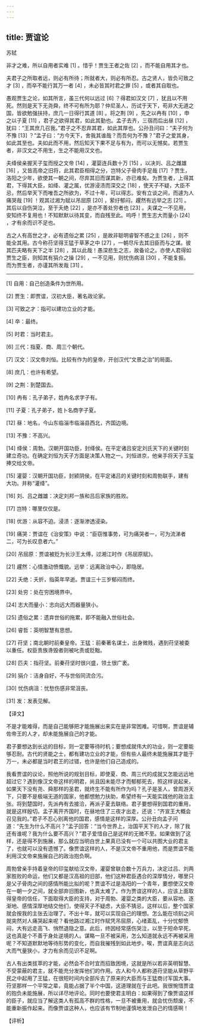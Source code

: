 ```yaml
---
---
---
```

title: 贾谊论
---




苏轼

非才之难，所以自用者实难 [1] 。惜乎！贾生王者之佐 [2] ，而不能自用其才也。

夫君子之所取者远，则必有所待；所就者大，则必有所忍。古之贤人，皆负可致之才 [3] ，而卒不能行其万一者 [4] ，未必皆其时君之罪 [5] ，或者其自取也。

愚观贾生之论，如其所言，虽三代何以远过 [6] ？得君如汉文 [7] ，犹且以不用死。然则是天下无尧舜，终不可有所为耶？仲尼圣人，历试于天下，苟非大无道之国，皆欲勉强扶持，庶几一日得行其道 [8] 。将之荆 [9] ，先之以冉有 [10] ，申之以子夏 [11] ，君子之欲得其君，如此其勤也。孟子去齐，三宿而后出昼 [12] ，犹曰：“王其庶几召我。”君子之不忍弃其君，如此其厚也。公孙丑问曰：“夫子何为不豫 [13] ？”孟子曰：“方今天下，舍我其谁哉？而吾何为不豫？”君子之爱其身，如此其至也。夫如此而不用，然后知天下果不足与有为，而可以无憾矣。若贾生者，非汉文之不用生，生之不能用汉文也。

夫绛侯亲握天子玺而授之文帝 [14] ，灌婴连兵数十万 [15] ，以决刘、吕之雌雄 [16] ，又皆高帝之旧将，此其君臣相得之分，岂特父子骨肉手足哉 [17] ？贾生，洛阳之少年，欲使其一朝之间，尽弃其旧而谋其新，亦已难矣。为贾生者，上得其君，下得其大臣，如绛、灌之属，优游浸渍而深交之 [18] ，使天子不疑，大臣不忌，然后举天下而唯吾之所欲为，不过十年，可以得志。安有立谈之间，而遽为人痛哭哉 [19] ！观其过湘为赋以吊屈原 [20] ，萦纡郁闷，趯然有远举之志 [21] 。其后以自伤哭泣，至于夭绝 [22] ，是亦不善处穷者也 [23] 。夫谋之一不见用，安知终不复用也！不知默默以待其变，而自残至此。呜呼！贾生志大而量小 [24] ，才有余而识不足也。

古之人有高世之才，必有遗俗之累 [25] ，是故非聪明睿智不惑之主 [26] ，则不能全其用。古今称苻坚得王猛于草茅之中 [27] ，一朝尽斥去其旧臣而与之谋。彼其匹夫略有天下之半 [28] ，其以此哉！愚深悲生之志，故备论之。亦使人君得如贾生之臣，则知其有狷介之操 [29] ，一不见用，则忧伤病沮 [30] ，不能复振。而为贾生者，亦谨其所发哉 [31] 。



* * *



[1] 自用：自己创造条件为世所用。

[2] 贾生：即贾谊，汉初大臣，著名政论家。

[3] 可致之才：指可以建功立业的才能。

[4] 卒：最终。

[5] 时君：当时君主。

[6] 三代：指夏、商、周三个朝代。

[7] 汉文：汉文帝刘恒。比较有作为的皇帝，开创汉代“文景之治”的局面。

[8] 庶几：也许有希望。

[9] 之荆：到楚国去。

[10] 冉有：孔子弟子，姓冉名求字子有。

[11] 子夏：孔子弟子，姓卜名商字子夏。

[12] 昼：地名，今山东临淄市临淄县西北，齐国边境。

[13] 不豫：不高兴。

[14] 绛侯：周勃。汉朝开国功臣，封绛侯。在平定诸吕安定刘氏天下的关键时刻建立奇功。在确定刘恒为天子方面是决策人物之一。刘恒进京，他亲手将天子玉玺捧交给文帝。

[15] 灌婴：汉朝开国功臣，封颍阴侯，在平定诸吕的关键时刻和周勃联手，建有大功。并称“灌绛”。

[16] 刘、吕之雌雄：决定刘邦一族和吕后家族的胜败。

[17] 岂特：哪里仅仅是。

[18] 优游：从容不迫。浸渍：逐渐渗透浸染。

[19] 痛哭：贾谊在《治安策》中说：“臣窃惟事势，可为痛哭者一，可为流涕者二，可为长叹息者六。”

[20] 吊屈原：贾谊被贬为长沙王太傅，过湘江时作《吊屈原赋》。

[21] 趯然：心情激动愤慨貌。远举：远离政治中心，即隐居。

[22] 夭绝：夭折，指英年早逝。贾谊三十三岁郁闷而终。

[23] 处穷：处在穷困境界中。

[24] 志大而量小：志向远大而器量狭小。

[25] 遗俗之累：遗弃世俗的拖累，即不能融入世俗社会。

[26] 睿哲：英明智慧有思想。

[27] 苻坚；南北朝时前秦皇帝。王猛：前秦著名谋士，出身微贱，遇到苻坚被委以重任。权臣贵族谗毁者则被叱责或贬黜。

[28] 匹夫：指苻坚。前秦苻坚时很兴盛，领土很广袤。

[29] 狷介：洁身自好，不与世俗同流合污。

[30] 忧伤病沮：忧愁伤感非常沮丧。

[31] 发：发表见解。

【译文】

不是才能难得，而是自己能够把才能施展出来实在是非常困难。可惜啊，贾谊是辅佐帝王的人才，却未能施展自己的才能。

君子要想达到长远的目标，则一定要等待时机；要想成就伟大的功业，则一定要能够忍耐。古代的贤能之士，都有建功立业的才能，但有些人最终未能施展其才能于万一，未必都是当时君王的过错，也许是他们自己造成的。

我看贾谊的议论，照他所说的规划目标，即使夏、商、周三代的成就又怎能远远地超过它？遇到像汉文帝这样的明君，尚且因未能尽才而郁郁死去，照这样说起来，如果天下没有尧、舜那样的圣君，就终生不能有所作为吗？孔子是圣人，曾周游天下，只要不是极端无道的国家，他都想勉力扶助，希望终有一天能实践他的政治主张。将到楚国时，先派冉有去接洽，再派子夏去联络。君子要想得到国君的重用，就是这样殷切。孟子离开齐国时，在昼地住了三夜才出走，还说：“齐宣王大概会召见我的。”君子不忍心别离他的国君，感情是这样的深厚。公孙丑向孟子问道：“先生为什么不高兴？”孟子回答：“当今世界上，治国平天下的人才，除了我还有谁呢？我为什么要不高兴？”君子爱惜自己是这样的无微不至。如果做到了这样，还是得不到施展，那么就应当明白世上果真已没有一个可以共图大业的君主了，也就可以没有遗憾了。像贾谊这样的人，不是汉文帝不重用他，而是贾谊不能利用汉文帝来施展自己的政治抱负啊。

周勃曾亲手持着皇帝的印玺献给汉文帝，灌婴曾联合数十万兵力，决定过吕、刘两家胜败的命运，他们又都是汉高祖的旧部，他们这种君臣遇合的深厚情分，哪里只是父子骨肉之间的感情所能比拟的呢？贾谊不过是洛阳的一个青年，要想使汉文帝在一朝一夕之间，就全部弃旧图新，也真太难了。作为贾谊这样的人，应该上面取得皇帝的信任，下面取得大臣的支持，对于周勃、灌婴之类的大臣，要从容地、逐渐地、感情深厚地结交他们，使得天子不疑虑，大臣不猜忌，这样以后，整个国家就会按我的主张去治理了。不出十年，就可以实现自己的理想。怎么能在顷刻之间就突然对人痛哭起来呢？看他路过湘江时作赋凭吊屈原，心绪紊乱，十分忧郁愤闷，大有远走高飞、悄然退隐之意。此后，终因经常感伤哭泣，以至于短命早死，这也真是个不善于身处逆境的人。谋略一旦不被采用，怎么知道就永远不再被采用呢？不知道默默地等待形势的变化，而自我摧残到如此地步。唉，贾谊真是志向远大而气量狭小，才力有余而见识不足啊。

古人有出类拔萃的才能，必然会不合时宜而招致困境，这就是所以若非英明智慧、不受蒙蔽的君主，就不能充分发挥他们的作用。古人和今人都称道苻坚能从草野平民之中起用了王猛，在很短时间内全部斥去了原来的大臣而与王猛商讨军国大事。苻坚那样一个平常之辈，竟能占据了半个中国，这道理就在于此吧。我很惋惜贾谊的抱负未能施展，所以详尽地评论。同时也要使君主明白：如果得到了像贾谊这样的臣子，就应当了解这类人有孤高不群的性格，一旦不被重用，就会忧伤颓废，不能重新振作起来。而像贾谊这种人，也应该有节制地谨慎地发泄自己的情感啊！

【评析】
